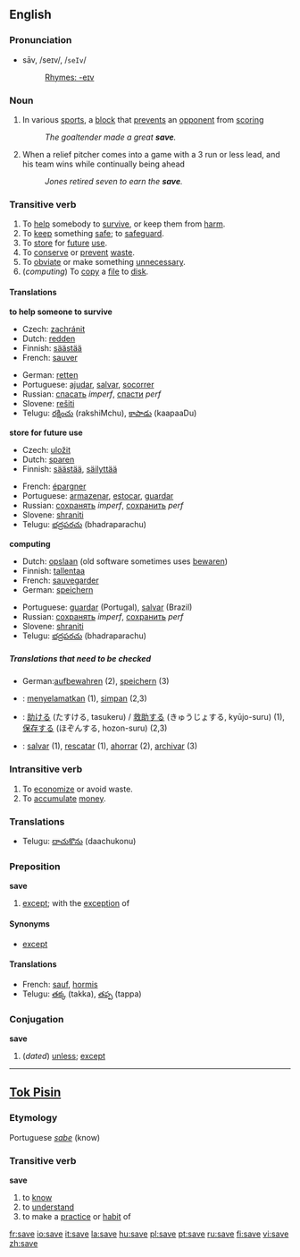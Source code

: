==English==

{{rank|front|France|London|578|save|length|play|remained}}

===Pronunciation===
*sāv, /seɪv/, /<tt>seIv</tt>/
*:[[Rhymes:English:-eɪv|Rhymes: -eɪv]]

===Noun===
{{en-noun-reg}}

# In various [[sport]]s, a [[block]] that [[prevent]]s an [[opponent]] from [[scoring]]
#: ''The goaltender made a great '''save'''.''
#{{baseball}} When a relief pitcher comes into a game with a 3 run or less lead, and his team wins while continually being ahead
#: ''Jones retired seven to earn the '''save'''.''

===Transitive verb===
{{en-infl-reg-other-e|sav|e}}

# To [[help]] somebody to [[survive]], or keep them from [[harm]].
# To [[keep]] something [[safe]]; to [[safeguard]].
# To [[store]] for [[future]] [[use]].
# To [[conserve]] or [[prevent]] [[waste]].
# To [[obviate]] or make something [[unnecessary]].
# (''computing'') To [[copy]] a [[file]] to [[disk]].

====Translations====
'''to help someone to survive'''
{{top}}
*Czech: [[zachránit]]
*Dutch: [[redden]]
*Finnish: [[säästää]]
*French: [[sauver]]
{{mid}}
*German: [[retten]]
*Portuguese: [[ajudar]], [[salvar]], [[socorrer]] 
*Russian: [[спасать]] ''imperf'', [[спасти]] ''perf''
*Slovene: [[rešiti]]
*Telugu: [[రక్షించు]] (rakshiMchu), [[కాపాడు]] (kaapaaDu)
{{bottom}}

'''store for future use'''
{{top}}
*Czech: [[uložit]]
*Dutch: [[sparen]]
*Finnish: [[säästää]], [[säilyttää]]
{{mid}}
*French: [[épargner]]
*Portuguese: [[armazenar]], [[estocar]], [[guardar]]
*Russian: [[сохранять]] ''imperf'', [[сохранить]] ''perf''
*Slovene: [[shraniti]]
*Telugu: [[భద్రపరచు]] (bhadraparachu)
{{bottom}}

'''computing'''
{{top}}
*Dutch: [[opslaan]] (old software sometimes uses [[bewaren]])
*Finnish: [[tallentaa]]
*French: [[sauvegarder]]
*German: [[speichern]]
{{mid}}
*Portuguese: [[guardar]] (Portugal), [[salvar]] (Brazil)
*Russian: [[сохранять]] ''imperf'', [[сохранить]] ''perf''
*Slovene: [[shraniti]]
*Telugu: [[భద్రపరచు]] (bhadraparachu)
{{bottom}}

=====Translations that need to be checked=====
{{checktrans}}
*German:[[aufbewahren]] (2), [[speichern]] (3)
*{{ttbc|Indonesian}}: [[selamat|menyelamatkan]] (1), [[simpan]] (2,3)
*{{ttbc|Japanese}}: [[助ける]] (たすける, tasukeru) / [[救助する]] (きゅうじょする, kyūjo-suru) (1), [[保存する]] (ほぞんする, hozon-suru) (2,3)
*{{ttbc|Spanish}}: [[salvar]] (1), [[rescatar]] (1), [[ahorrar]] (2), [[archivar]] (3)

===Intransitive verb===
{{en-infl-reg-other-e|sav|e}}

# To [[economize]] or avoid waste.
# To [[accumulate]] [[money]].
===Translations===
*Telugu: [[దాచుకొను]] (daachukonu)
===Preposition===
'''save'''

# [[except]]; with the [[exception]] of

====Synonyms====
*[[except]]

====Translations====
*French: [[sauf]], [[hormis]]
*Telugu: [[తక్క]] (takka), [[తప్ప]] (tappa)

===Conjugation===
'''save'''
#(''dated'') [[unless]]; [[except]]

----

==[[Tok Pisin]]==
===Etymology===
Portuguese ''[[sabe]]'' (know)

===Transitive verb===
'''save'''

# to [[know]]
# to [[understand]]
# to make a [[practice]] or [[habit]] of

[[fr:save]]
[[io:save]]
[[it:save]]
[[la:save]]
[[hu:save]]
[[pl:save]]
[[pt:save]]
[[ru:save]]
[[fi:save]]
[[vi:save]]
[[zh:save]]